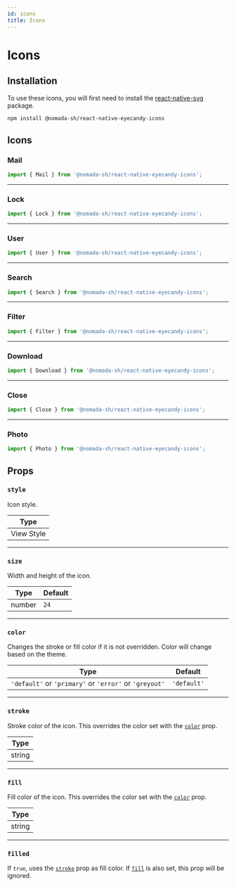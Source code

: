 ```yaml
---
id: icons
title: Icons
---
```


# Icons

## Installation

To use these icons, you will first need to install the [react-native-svg](https://github.com/react-native-community/react-native-svg) package.

```bash npm2yarn
npm install @nomada-sh/react-native-eyecandy-icons
```

## Icons

### Mail

```jsx
import { Mail } from '@nomada-sh/react-native-eyecandy-icons';
```


<Mail />

---

### Lock

```jsx
import { Lock } from '@nomada-sh/react-native-eyecandy-icons';
```


<Lock />

---

### User

```jsx
import { User } from '@nomada-sh/react-native-eyecandy-icons';
```


<User />

---

### Search

```jsx
import { Search } from '@nomada-sh/react-native-eyecandy-icons';
```


<Search />

---

### Filter

```jsx
import { Filter } from '@nomada-sh/react-native-eyecandy-icons';
```


<Filter />

---

### Download

```jsx
import { Download } from '@nomada-sh/react-native-eyecandy-icons';
```


<Download />

---

### Close

```jsx
import { Close } from '@nomada-sh/react-native-eyecandy-icons';
```


<Close />

---

### Photo

```jsx
import { Photo } from '@nomada-sh/react-native-eyecandy-icons';
```


<Photo />

## Props

### `style`

Icon style.

| Type       |
| ---------- |
| View Style |

---

### `size`

Width and height of the icon.

| Type   | Default |
| ------ | ------- |
| number | `24`    |

---

### `color`

Changes the stroke or fill color if it is not overridden. Color will change based on the theme.

| Type                                                   | Default     |
| ------------------------------------------------------ | ----------- |
| `'default'` or `'primary'` or `'error'` or `'greyout'` | `'default'` |

---

### `stroke`

Stroke color of the icon. This overrides the color set with the [`color`](#color) prop.

| Type   |
| ------ |
| string |

---

### `fill`

Fill color of the icon. This overrides the color set with the [`color`](#color) prop.

| Type   |
| ------ |
| string |

---

### `filled`

If `true`, uses the [`stroke`](#stroke) prop as fill color.
If [`fill`](#fill) is also set, this prop will be ignored.
